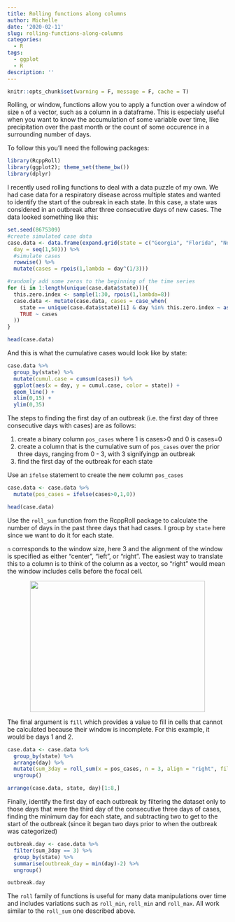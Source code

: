 ```yaml
---
title: Rolling functions along columns
author: Michelle
date: '2020-02-11'
slug: rolling-functions-along-columns
categories:
  - R
tags:
  - ggplot
  - R
description: ''
---
```


```r
knitr::opts_chunk$set(warning = F, message = F, cache = T)
```

Rolling, or window, functions allow you to apply a function over a window of size `n` of a vector, such as a column in a dataframe. This is especialy useful when you want to know the accumulation of some variable over time, like precipitation over the past month or the count of some occurence in a surrounding number of days.

To follow this you'll need the following packages:

```r
library(RcppRoll)
library(ggplot2); theme_set(theme_bw())
library(dplyr)
```

I recently used rolling functions to deal with a data puzzle of my own. We had case data for a respiratory disease across multiple states and wanted to identify the start of the oubreak in each state. In this case, a state was considered in an outbreak after three consecutive days of new cases. The data looked something like this:

```r
set.seed(8675309)
#create simulated case data
case.data <- data.frame(expand.grid(state = c("Georgia", "Florida", "North Carolina", "Alabama", "Mississippi"),
  day = seq(1,50))) %>%
  #simulate cases
  rowwise() %>%
  mutate(cases = rpois(1,lambda = day^(1/3)))

#randomly add some zeros to the beginning of the time series
for (i in 1:length(unique(case.data$state))){
  this.zero.index <- sample(1:30, rpois(1,lambda=8))
  case.data <- mutate(case.data, cases = case_when(
    state == unique(case.data$state)[i] & day %in% this.zero.index ~ as.integer(0),
    TRUE ~ cases
  ))
}

head(case.data)
```

And this is what the cumulative cases would look like by state:

```r
case.data %>%
  group_by(state) %>%
  mutate(cumul.case = cumsum(cases)) %>%
  ggplot(aes(x = day, y = cumul.case, color = state)) +
  geom_line() +
  xlim(0,15) +
  ylim(0,35)
```

The steps to finding the first day of an outbreak (i.e. the first day of three consecutive days with cases) are as follows:

1. create a binary column `pos_cases` where 1 is cases>0 and 0 is cases=0
2. create a column that is the cumulative sum of `pos_cases` over the prior three days, ranging from 0 - 3, with 3 signifyingp an outbreak
3. find the first day of the outbreak for each state

Use an `ifelse` statement to create the new column `pos_cases`

```r
case.data <- case.data %>%
  mutate(pos_cases = ifelse(cases>0,1,0))

head(case.data)
```

Use the `roll_sum` function from the RcppRoll package to calculate the number of days in the past three days that had cases. I group by `state` here since we want to do it for each state. 

`n` corresponds to the window size, here 3 and the alignment of the window is specified as either "center", "left", or "right". The easiest way to translate this to a column is to think of the column as a vector, so "right" would mean the window includes cells before the focal cell. 

<p align="center">
<img src="/img/roll_alignments.png" width="400" height = "300" >
</p>

The final argument is `fill` which provides a value to fill in cells that cannot be calculated because their window is incomplete. For this example, it would be days 1 and 2.

```r
case.data <- case.data %>%
  group_by(state) %>%
  arrange(day) %>%
  mutate(sum_3day = roll_sum(x = pos_cases, n = 3, align = "right", fill = NA)) %>%
  ungroup()

arrange(case.data, state, day)[1:8,]
```

Finally, identify the first day of each outbreak by filtering the dataset only to those days that were the third day of the consecutive three days of cases, finding the minimum day for each state, and subtracting two to get to the start of the outbreak (since it began two days prior to when the outbreak was categorized)

```r
outbreak.day <- case.data %>%
  filter(sum_3day == 3) %>%
  group_by(state) %>%
  summarise(outbreak_day = min(day)-2) %>%
  ungroup()

outbreak.day
```

The `roll` family of functions is useful for many data manipulations over time and includes variations such as `roll_min`, `roll_min` and `roll_max`. All work similar to the `roll_sum` one described above.
